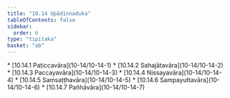 ```yaml
---
title: "10.14 Upādinnaduka"
tableOfContents: false
sidebar:
  order: 6
type: "tipitaka"
basket: "ab"
---
```



<DynamicBreadcrumb />



<TableOfContents>
* [10.14.1 Paṭiccavāra](10-14/10-14-1)
* [10.14.2 Sahajātavāra](10-14/10-14-2)
* [10.14.3 Paccayavāra](10-14/10-14-3)
* [10.14.4 Nissayavāra](10-14/10-14-4)
* [10.14.5 Saṃsaṭṭhavāra](10-14/10-14-5)
* [10.14.6 Sampayuttavāra](10-14/10-14-6)
* [10.14.7 Pañhāvāra](10-14/10-14-7)
</TableOfContents>
